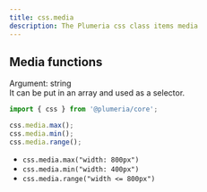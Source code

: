 ```yaml
---
title: css.media
description: The Plumeria css class items media
---
```


## Media functions

Argument: string  
It can be put in an array and used as a selector.

```ts title="TypeScript"
import { css } from '@plumeria/core';

css.media.max();
css.media.min();
css.media.range();
```

- `css.media.max("width: 800px")`
- `css.media.min("width: 400px")`
- `css.media.range("width <= 800px")`
